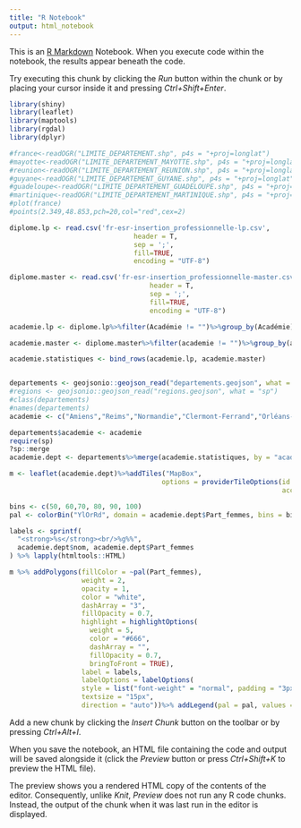 ```yaml
---
title: "R Notebook"
output: html_notebook
---
```


This is an [R Markdown](http://rmarkdown.rstudio.com) Notebook. When you execute code within the notebook, the results appear beneath the code. 

Try executing this chunk by clicking the *Run* button within the chunk or by placing your cursor inside it and pressing *Ctrl+Shift+Enter*. 

```r
library(shiny)
library(leaflet)
library(maptools)
library(rgdal)
library(dplyr)

#france<-readOGR("LIMITE_DEPARTEMENT.shp", p4s = "+proj=longlat")
#mayotte<-readOGR("LIMITE_DEPARTEMENT_MAYOTTE.shp", p4s = "+proj=longlat")
#reunion<-readOGR("LIMITE_DEPARTEMENT_REUNION.shp", p4s = "+proj=longlat")
#guyane<-readOGR("LIMITE_DEPARTEMENT_GUYANE.shp", p4s = "+proj=longlat")
#guadeloupe<-readOGR("LIMITE_DEPARTEMENT_GUADELOUPE.shp", p4s = "+proj=longlat")
#martinique<-readOGR("LIMITE_DEPARTEMENT_MARTINIQUE.shp", p4s = "+proj=longlat")
#plot(france)
#points(2.349,48.853,pch=20,col="red",cex=2)

diplome.lp <- read.csv('fr-esr-insertion_professionnelle-lp.csv', 
                               header = T, 
                               sep = ';', 
                               fill=TRUE, 
                               encoding = "UTF-8")

diplome.master <- read.csv('fr-esr-insertion_professionnelle-master.csv', 
                                   header = T, 
                                   sep = ';', 
                                   fill=TRUE, 
                                   encoding = "UTF-8")

academie.lp <- diplome.lp%>%filter(Académie != "")%>%group_by(Académie)%>%summarise(Taux_dinsertion = median(as.numeric(Taux.d.insertion), na.rm = TRUE), Part_femmes = median(as.numeric(X..femmes), na.rm = TRUE), Taux_demplois_cadre = median(as.numeric(X..emplois.cadre), na.rm = TRUE), Taux_demplois_stables = median(as.numeric(X..emplois.stables), na.rm = TRUE), Taux_emploi_temps_plein = median(as.numeric(X..emplois.à.temps.plein), na.rm = TRUE))%>%rename(academie = Académie)%>%bind_cols(Diplome = rep("LP", 30))

academie.master <- diplome.master%>%filter(academie != "")%>%group_by(academie)%>%summarise(Taux_dinsertion = median(as.numeric(taux_dinsertion), na.rm = TRUE), Part_femmes = median(as.numeric(femmes), na.rm = TRUE), Taux_demplois_cadre = median(as.numeric(emplois_cadre), na.rm = TRUE), Taux_demplois_stables = median(as.numeric(emplois_stables), na.rm = TRUE), Taux_emploi_temps_plein = median(as.numeric(emplois_a_temps_plein), na.rm = TRUE))%>%bind_cols(Diplome = rep("Master", 30))

academie.statistiques <- bind_rows(academie.lp, academie.master)


departements <- geojsonio::geojson_read("departements.geojson", what = "sp")
#regions <- geojsonio::geojson_read("regions.geojson", what = "sp")
#class(departements)
#names(departements)
academie <- c("Amiens","Reims","Normandie","Clermont-Ferrand","Orléans-Tours","Rennes","Besançon","Bordeaux","Lyon","Orléans-Tours","Bordeaux","Nancy-Metz","Normandie","Lille","Clermont-Ferrand","Strasbourg","Strasbourg","Normandie","Dijon","Créteil","Aix-Marseille","Aix-Marseille","Grenoble","Reims","Toulouse","Poitiers","Limoges","Bordeaux","Normandie","Orléans-Tours","Montpellier","Dijon","Amiens","Bordeaux","Lyon","Dijon","Paris","Versailles","Toulouse","Toulouse","Nice","Nantes","Limoges","Nancy-Metz","Versailles","Clermont-Ferrand","Nice","Montpellier","Corse","Rennes","Limoges","Besançon","Rennes","Montpellier","Bordeaux","Orléans-Tours","Grenoble","Reims","Reims","Nancy-Metz","Toulouse","Montpellier","Grenoble","Grenoble","Créteil","Aix-Marseille","Poitiers","Créteil","Lyon","Toulouse","Aix-Marseille","Poitiers","Orléans-Tours","Corse","Dijon","Grenoble","Toulouse","Toulouse","Montpellier","Clermont-Ferrand","Nantes","Toulouse","Nantes","Normandie","Rennes","Lille","Besançon","Nantes","Amiens","Versailles","Versailles","Orléans-Tours","Nantes","Nancy-Metz","Poitiers","Besançon")

departements$academie <- academie
require(sp)
?sp::merge
academie.dept <- departements%>%merge(academie.statistiques, by = "academie", duplicateGeoms = TRUE)

m <- leaflet(academie.dept)%>%addTiles("MapBox",
                                      options = providerTileOptions(id = "mapbox.light",
                                                                    accessToken = Sys.getenv('MAPBOX_ACCESS_TOKEN')))

bins <- c(50, 60,70, 80, 90, 100)
pal <- colorBin("YlOrRd", domain = academie.dept$Part_femmes, bins = bins)

labels <- sprintf(
  "<strong>%s</strong><br/>%g%%",
  academie.dept$nom, academie.dept$Part_femmes
) %>% lapply(htmltools::HTML)

m %>% addPolygons(fillColor = ~pal(Part_femmes),
                  weight = 2,
                  opacity = 1,
                  color = "white",
                  dashArray = "3",
                  fillOpacity = 0.7,
                  highlight = highlightOptions(
                    weight = 5,
                    color = "#666",
                    dashArray = "",
                    fillOpacity = 0.7,
                    bringToFront = TRUE),
                  label = labels,
                  labelOptions = labelOptions(
                  style = list("font-weight" = "normal", padding = "3px 8px"),
                  textsize = "15px",
                  direction = "auto"))%>% addLegend(pal = pal, values = ~Part_femmes, opacity = 0.7, title = NULL,position = "bottomright")
```

Add a new chunk by clicking the *Insert Chunk* button on the toolbar or by pressing *Ctrl+Alt+I*.

When you save the notebook, an HTML file containing the code and output will be saved alongside it (click the *Preview* button or press *Ctrl+Shift+K* to preview the HTML file).

The preview shows you a rendered HTML copy of the contents of the editor. Consequently, unlike *Knit*, *Preview* does not run any R code chunks. Instead, the output of the chunk when it was last run in the editor is displayed.
